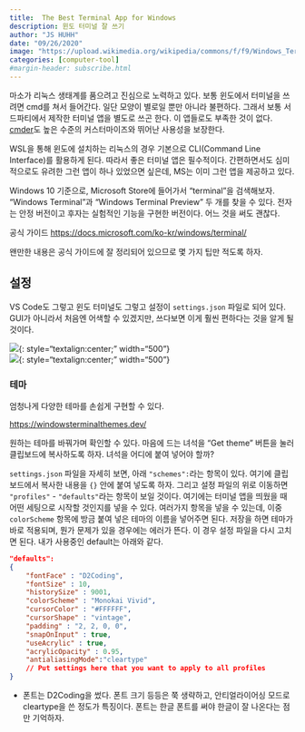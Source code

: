 ```yaml
---
title:  The Best Terminal App for Windows
description: 윈도 터미널 잘 쓰기 
author: "JS HUHH"
date: "09/26/2020"
image: "https://upload.wikimedia.org/wikipedia/commons/f/f9/Windows_Terminal_Logo.png"
categories: [computer-tool]
#margin-header: subscribe.html
---
```



마소가 리눅스 생태계를 품으려고 진심으로 노력하고 있다. 보통 윈도에서 터미널을 쓰려면 cmd를 쳐서 들어간다. 일단 모양이 별로일 뿐만 아니라 불편하다. 그래서 보통 서드파티에서 제작한 터미널 앱을 별도로 쓰곤 한다. 이 앱들로도 부족한 것이 없다. [cmder](https://cmder.net/)도 높은 수준의 커스터마이즈와 뛰어난 사용성을 보장한다. 

WSL을 통해 윈도에 설치하는 리눅스의 경우 기본으로 CLI(Command Line Interface)를 활용하게 된다. 따라서 좋은 터미널 앱은 필수적이다. 간편하면서도 심미적으로도 유려한 그런 앱이 하나 있었으면 싶은데, MS는 이미 그런 앱을 제공하고 있다. 

Windows 10 기준으로, Microsoft Store에 들어가서 "terminal"을 검색해보자. "Windows Terminal"과 "Windows Terminal Preview"  두 개를 찾을 수 있다. 전자는 안정 버전이고 후자는 실험적인 기능을 구현한 버전이다. 어느 것을 써도 괜찮다. 

공식 가이드 [https://docs.microsoft.com/ko-kr/windows/terminal/](https://docs.microsoft.com/ko-kr/windows/terminal/)

왠만한 내용은 공식 가이드에 잘 정리되어 있으므로 몇 가지 팁만 적도록 하자. 

## 설정 

VS Code도 그렇고 윈도 터미널도 그렇고 설정이 `settings.json` 파일로 되어 있다. GUI가 아니라서 처음엔 어색할 수 있겠지만, 쓰다보면 이게 훨씬 편하다는 것을 알게 될 것이다.

 ![](https://raw.githubusercontent.com/anarinsk/lostineconomics-v2-1/master/images/window-terminal/wt_1.png){: style="textalign:center; " width="500"}  
 ![](https://raw.githubusercontent.com/anarinsk/lostineconomics-v2-1/master/images/window-terminal/wt_2.png){: style="textalign:center; " width="500"}  

### 테마 

엄청나게 다양한 테마를 손쉽게 구현할 수 있다. 

[https://windowsterminalthemes.dev/](https://windowsterminalthemes.dev/)

원하는 테마를 바꿔가며 확인할 수 있다. 마음에 드는 녀석을 "Get theme" 버튼을 눌러 클립보드에 복사하도록 하자. 녀석을 어디에 붙여 넣어야 할까? 

`settings.json` 파일을 자세히 보면, 아래 `"schemes":`라는 항목이 있다. 여기에 클립보드에서 복사한 내용을 `{}` 안에 붙여 넣도록 하자. 그리고 설정 파일의 위로 이동하면 `"profiles"` - `"defaults"`라는 항목이 보일 것이다. 여기에는 터미널 앱을 띄웠을 때 어떤 세팅으로 시작할 것인지를 넣을 수 있다. 여러가지 항목을 넣을 수 있는데, 이중 `colorScheme` 항목에 방금 붙여 넣은 테마의 이름을 넣어주면 된다. 저장을 하면 테마가 바로 적용되며, 뭔가 문제가 있을 경우에는 에러가 뜬다. 이 경우 설정 파일을 다시 고치면 된다. 내가 사용중인 default는 아래와 같다. 

```json 
"defaults":
{
	"fontFace" : "D2Coding",
	"fontSize" : 10,
	"historySize" : 9001,
	"colorScheme" : "Monokai Vivid",
	"cursorColor" : "#FFFFFF",
	"cursorShape" : "vintage",
	"padding" : "2, 2, 0, 0",
	"snapOnInput" : true,
	"useAcrylic" : true,
	"acrylicOpacity" : 0.95,
	"antialiasingMode":"cleartype"
	// Put settings here that you want to apply to all profiles
}
```

- 폰트는 D2Coding을 썼다. 폰트 크기 등등은 쭉 생략하고, 안티얼라이어싱 모드로 cleartype을 쓴 정도가 특징이다. 폰트는 한글 폰트를 써야 한글이 잘 나온다는 점만 기억하자. 

